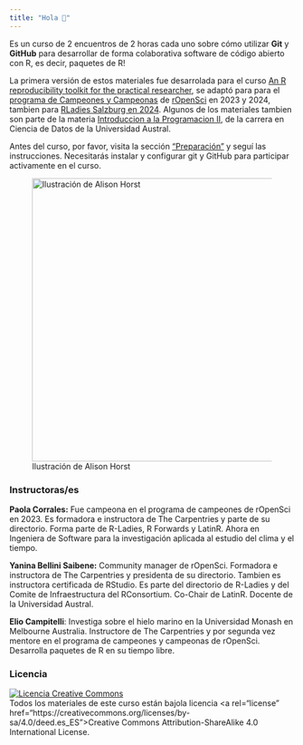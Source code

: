 ```yaml
---
title: "Hola 👋"
---
```


Es un curso de 2 encuentros de 2 horas cada uno sobre cómo utilizar **Git** y **GitHub** para desarrollar de forma colaborativa software de código abierto con R, es decir, paquetes de R!

La primera versión de estos materiales fue desarrolada para el curso [An R reproducibility toolkit for the practical researcher](https://reproducibility.rocks/), se adaptó para para el [programa de Campeones y Campeonas](https://ropensci.org/champions/) de [rOpenSci](https://ropensci.org/) en 2023 y 2024, tambien para [RLadies Salzburg en 2024](https://www.meetup.com/rladies-salzburg/events/302141143/).
Algunos de los materiales tambien son parte de la materia [Introduccion a la Programacion II](https://intro-programacion.netlify.app), de la carrera en Ciencia de Datos de la Universidad Austral.

Antes del curso, por favor, visita la sección ["Preparación"](prepacion.html) y seguí las instrucciones.
Necesitarás instalar y configurar git y GitHub para participar activamente en el curso.

![Ilustración de Alison Horst](https://cdn.myportfolio.com/45214904-6a61-4e23-98d6-b140f8654a40/68739659-fb6f-41e8-9813-32e1de3d82c0_rw_1920.png?h=4b046efe7664ab833358c241b10bd8e6){fig-align="center" width="500"}

### Instructoras/es

**Paola Corrales:** Fue campeona en el programa de campeones de rOpenSci en 2023.
Es formadora e instructora de The Carpentries y parte de su directorio.
Forma parte de R-Ladies, R Forwards y LatinR.
Ahora en Ingeniera de Software para la investigación aplicada al estudio del clima y el tiempo.

**Yanina Bellini Saibene:** Community manager de rOpenSci.
Formadora e instructora de The Carpentries y presidenta de su directorio.
Tambien es instructora certificada de RStudio.
Es parte del directorio de R-Ladies y del Comite de Infraestructura del RConsortium.
Co-Chair de LatinR.
Docente de la Universidad Austral.

**Elio Campitelli**: Investiga sobre el hielo marino en la Universidad Monash en Melbourne Australia.
Instructore de The Carpentries y por segunda vez mentore en el programa de campeones y campeonas de rOpenSci.
Desarrolla paquetes de R en su tiempo libre.

### Licencia

<a rel="license" href="https://creativecommons.org/licenses/by-sa/4.0/deed.es_ES"><img src="https://i.creativecommons.org/l/by-sa/4.0/88x31.png" alt="Licencia Creative Commons" style="border-width:0"/></a><br / > Todos los materiales de este curso están bajola licencia \<a rel="license" href="https://creativecommons.org/licenses/by-sa/4.0/deed.es_ES"\>Creative Commons Attribution-ShareAlike 4.0 International License</a>.
